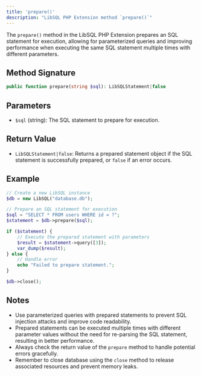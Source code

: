 ```yaml
---
title: 'prepare()'
description: "LibSQL PHP Extension method `prepare()`"
---
```


The `prepare()` method in the LibSQL PHP Extension prepares an SQL statement for execution, allowing for parameterized queries and improving performance when executing the same SQL statement multiple times with different parameters.

## Method Signature

```php
public function prepare(string $sql): LibSQLStatement|false
```

## Parameters

- `$sql` (string): The SQL statement to prepare for execution.

## Return Value

- `LibSQLStatement|false`: Returns a prepared statement object if the SQL statement is successfully prepared, or `false` if an error occurs.

## Example

```php
// Create a new LibSQL instance
$db = new LibSQL("database.db");

// Prepare an SQL statement for execution
$sql = "SELECT * FROM users WHERE id = ?";
$statement = $db->prepare($sql);

if ($statement) {
    // Execute the prepared statement with parameters
    $result = $statement->query([3]);
    var_dump($result);
} else {
    // Handle error
    echo "Failed to prepare statement.";
}

$db->close();
```

## Notes

- Use parameterized queries with prepared statements to prevent SQL injection attacks and improve code readability.
- Prepared statements can be executed multiple times with different parameter values without the need for re-parsing the SQL statement, resulting in better performance.
- Always check the return value of the `prepare` method to handle potential errors gracefully.
- Remember to close database using the `close` method to release associated resources and prevent memory leaks.
